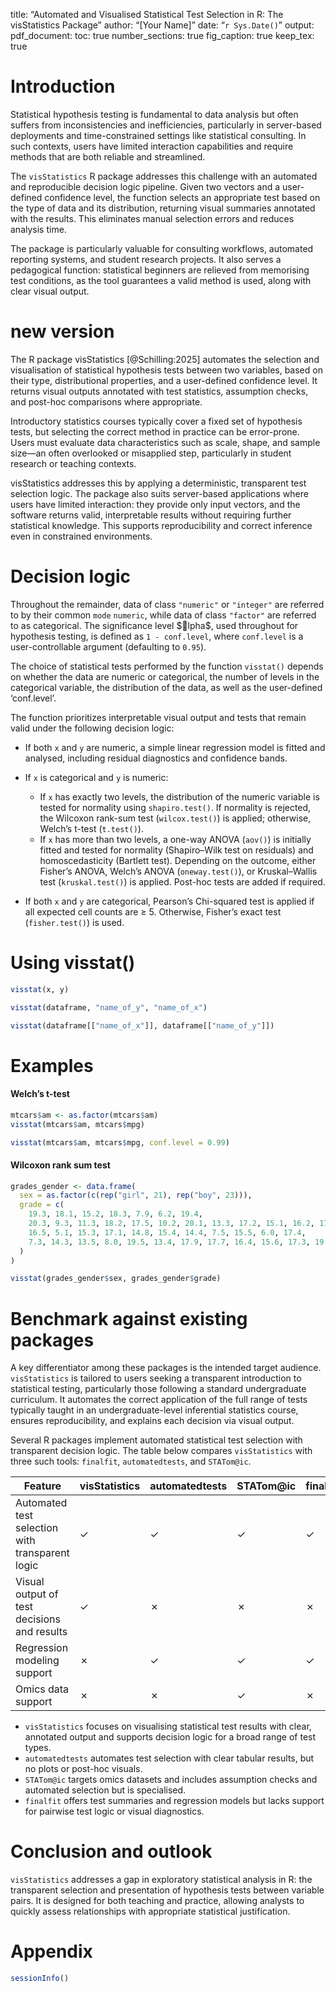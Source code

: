 title: "Automated and Visualised Statistical Test Selection in R: The visStatistics Package"
author: "[Your Name]"
date: "`r Sys.Date()`"
output:
  pdf_document:
    toc: true
    number_sections: true
    fig_caption: true
    keep_tex: true

# Introduction

Statistical hypothesis testing is fundamental to data analysis but often
suffers from inconsistencies and inefficiencies, particularly in
server-based deployments and time-constrained settings like statistical
consulting. In such contexts, users have limited interaction capabilities and
require methods that are both reliable and streamlined.

The `visStatistics` R package addresses this challenge with an automated and
reproducible decision logic pipeline. Given two vectors and a user-defined
confidence level, the function selects an appropriate test based on the type
of data and its distribution, returning visual summaries annotated with the
results. This eliminates manual selection errors and reduces analysis time.

The package is particularly valuable for consulting workflows, automated
reporting systems, and student research projects. It also serves a pedagogical
function: statistical beginners are relieved from memorising test conditions,
as the tool guarantees a valid method is used, along with clear visual output.

# new version

The R package visStatistics [@Schilling:2025] automates the selection and visualisation of statistical hypothesis tests between two variables, based on their type, distributional properties, and a user-defined confidence level. It returns visual outputs annotated with test statistics, assumption checks, and post-hoc comparisons where appropriate.



Introductory statistics courses typically cover a fixed set of hypothesis tests, but selecting the correct method in practice can be error-prone. Users must evaluate data characteristics such as scale, shape, and sample size—an often overlooked or misapplied step, particularly in student research or teaching contexts.

visStatistics addresses this by applying a deterministic, transparent test selection logic. The package also suits server-based applications where users have limited interaction: they provide only input vectors, and the software returns valid, interpretable results without requiring further statistical knowledge. This supports reproducibility and correct inference even in constrained environments.


# Decision logic

Throughout the remainder, data of class `"numeric"` or `"integer"` are referred 
to by their common `mode` `numeric`, while data of class `"factor"` are referred to as categorical.
The significance level $lpha$, used throughout for hypothesis testing, is defined as `1 - conf.level`, where `conf.level` is a user-controllable argument (defaulting to `0.95`).

The choice of statistical tests performed by the function `visstat()` depends on whether the data are numeric or categorical, the number of levels in the categorical variable, the distribution of the data, as well as the user-defined 'conf.level'.

The function prioritizes interpretable visual output and tests that remain valid under the following decision logic:

- If both `x` and `y` are numeric, a simple linear regression model is fitted and analysed, including residual diagnostics and confidence bands.

- If `x` is categorical and `y` is numeric:
  - If `x` has exactly two levels, the distribution of the numeric variable is tested for normality using `shapiro.test()`. If normality is rejected, the Wilcoxon rank-sum test (`wilcox.test()`) is applied; otherwise, Welch's t-test (`t.test()`).
  - If `x` has more than two levels, a one-way ANOVA (`aov()`) is initially fitted and tested for normality (Shapiro–Wilk test on residuals) and homoscedasticity (Bartlett test). Depending on the outcome, either Fisher's ANOVA, Welch's ANOVA (`oneway.test()`), or Kruskal–Wallis test (`kruskal.test()`) is applied. Post-hoc tests are added if required.

- If both `x` and `y` are categorical, Pearson's Chi-squared test is applied if all expected cell counts are ≥ 5. Otherwise, Fisher's exact test (`fisher.test()`) is used.

# Using visstat()

```r
visstat(x, y)

visstat(dataframe, "name_of_y", "name_of_x")

visstat(dataframe[["name_of_x"]], dataframe[["name_of_y"]])
```

# Examples

#### Welch's t-test {.unnumbered}

```r
mtcars$am <- as.factor(mtcars$am)
visstat(mtcars$am, mtcars$mpg)

visstat(mtcars$am, mtcars$mpg, conf.level = 0.99)
```

#### Wilcoxon rank sum test {.unnumbered}

```r
grades_gender <- data.frame(
  sex = as.factor(c(rep("girl", 21), rep("boy", 23))),
  grade = c(
    19.3, 18.1, 15.2, 18.3, 7.9, 6.2, 19.4,
    20.3, 9.3, 11.3, 18.2, 17.5, 10.2, 20.1, 13.3, 17.2, 15.1, 16.2, 17.0,
    16.5, 5.1, 15.3, 17.1, 14.8, 15.4, 14.4, 7.5, 15.5, 6.0, 17.4,
    7.3, 14.3, 13.5, 8.0, 19.5, 13.4, 17.9, 17.7, 16.4, 15.6, 17.3, 19.9, 4.4, 2.1
  )
)

visstat(grades_gender$sex, grades_gender$grade)
```

# Benchmark against existing packages

A key differentiator among these packages is the intended target audience.
`visStatistics` is tailored to users seeking a transparent introduction to
statistical testing, particularly those following a standard undergraduate
curriculum. It automates the correct application of the full range of tests typically taught in an undergraduate-level inferential statistics course,
ensures reproducibility, and explains each decision via visual output.

Several R packages implement automated statistical test selection with
transparent decision logic. The table below compares `visStatistics` with
three such tools: `finalfit`, `automatedtests`, and `STATom@ic`.

| Feature                                        | visStatistics | automatedtests | STATom@ic | finalfit |
|------------------------------------------------|---------------|----------------|-----------|----------|
| Automated test selection with transparent logic| ✓             | ✓              | ✓         | ✓        |
| Visual output of test decisions and results    | ✓             | ✗              | ✗         | ✗        |
| Regression modeling support                    | ✗             | ✓              | ✓         | ✓        |
| Omics data support                             | ✗             | ✗              | ✓         | ✗        |

- `visStatistics` focuses on visualising statistical test results with clear,
  annotated output and supports decision logic for a broad range of test types.
- `automatedtests` automates test selection with clear tabular results, but no
  plots or post-hoc visuals.
- `STATom@ic` targets omics datasets and includes assumption checks and
  automated selection but is specialised.
- `finalfit` offers test summaries and regression models but lacks support for
  pairwise test logic or visual diagnostics.

# Conclusion and outlook

`visStatistics` addresses a gap in exploratory statistical analysis in R: the
transparent selection and presentation of hypothesis tests between variable
pairs. It is designed for both teaching and practice, allowing analysts to
quickly assess relationships with appropriate statistical justification.

# Appendix

```r
sessionInfo()
```
